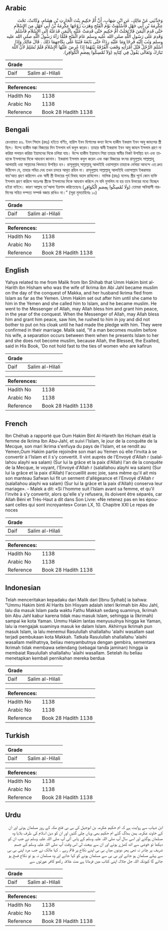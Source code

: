 ## Arabic


<div dir="rtl" lang="ar" style={{fontSize:'larger',backgroundColor:'#f8f9fa',padding:20}}>
وَحَدَّثَنِي عَنْ مَالِكٍ، عَنِ ابْنِ شِهَابٍ، أَنَّ أُمَّ حَكِيمٍ بِنْتَ الْحَارِثِ بْنِ هِشَامٍ، وَكَانَتْ، تَحْتَ عِكْرِمَةَ بْنِ أَبِي جَهْلٍ فَأَسْلَمَتْ يَوْمَ الْفَتْحِ وَهَرَبَ زَوْجُهَا عِكْرِمَةُ بْنُ أَبِي جَهْلٍ مِنَ الإِسْلاَمِ حَتَّى قَدِمَ الْيَمَنَ فَارْتَحَلَتْ أُمُّ حَكِيمٍ حَتَّى قَدِمَتْ عَلَيْهِ بِالْيَمَنِ فَدَعَتْهُ إِلَى الإِسْلاَمِ فَأَسْلَمَ وَقَدِمَ عَلَى رَسُولِ اللَّهِ صلى الله عليه وسلم عَامَ الْفَتْحِ فَلَمَّا رَآهُ رَسُولُ اللَّهِ صلى الله عليه وسلم وَثَبَ إِلَيْهِ فَرِحًا وَمَا عَلَيْهِ رِدَاءٌ حَتَّى بَايَعَهُ فَثَبَتَا عَلَى نِكَاحِهِمَا ذَلِكَ ‏.‏ قَالَ مَالِكٌ وَإِذَا أَسْلَمَ الرَّجُلُ قَبْلَ امْرَأَتِهِ وَقَعَتِ الْفُرْقَةُ بَيْنَهُمَا إِذَا عُرِضَ عَلَيْهَا الإِسْلاَمُ فَلَمْ تُسْلِمْ لأَنَّ اللَّهَ تَبَارَكَ وَتَعَالَى يَقُولُ فِي كِتَابِهِ ‏(‏وَلاَ تُمْسِكُوا بِعِصَمِ الْكَوَافِرِ‏)‏‏.‏
</div>
<div style={{backgroundColor:'#f8f9fa',padding:20, marginBottom: 10}}><table> <thead> <tr> <th>Grade</th> <th></th> </tr> </thead> <tbody> <tr><td>Daif</td><td>Salim al-Hilali</td></tr></tbody></table><table> <thead> <tr> <th>References:</th> <th></th> </tr> </thead> <tbody><tr><td>Hadith No</td><td>1138</td></tr><tr><td>Arabic No</td><td>1138</td></tr><tr><td>Reference</td><td>Book 28 Hadith 1138</td></tr></tbody></table></div>

## Bengali


<div dir="ltr" lang="bn" style={{fontSize:'larger',backgroundColor:'#f8f9fa',padding:20}}>
রেওয়ায়ত ৪৬. ইবন শিহাব (রহঃ) হইতে বর্ণিত, হারিস ইবন হিশামের কন্যা উম্মে হাকীম ইকরাম ইবন আবু জাহলের স্ত্রী ছিল। উম্মে হাকীম মক্কা বিজয়ের দিন ইসলাম ধর্ম কবুল করেন। তাহার স্বামী ইকরামা ইবন আবু জাহল ইসলাম গ্রহণ না করিয়া পলায়ন করিয়া ইয়ামনের দিকে চলিয়া যায়। উম্মে হাকীম ইয়ামনে গিয়া তাহার স্বামীর নিকট উপস্থিত হন এবং তাহাকে ইসলামের দিকে আহবান জানান। ইকরামা ইসলাম কবুল করেন এবং মক্কা বিজয়ের বৎসর রাসূলুল্লাহ সাল্লাল্লাহু আলায়হি ওয়া সাল্লামের খিদমতে উপস্থিত হন। রাসূলুল্লাহ্ সাল্লাল্লাহু আলাইহি ওয়াসাল্লাম তাহাকে দেখিয়া আনন্দে এত দ্রুত উঠিলেন যে, তাহার পবিত্র দেহ তখন চাদরে আবৃত রহিল না। রাসূলুল্লাহ সাল্লাল্লাহু আলাইহি ওয়াসাল্লাম ইকরামার বায়’আত গ্রহণ করিলেন এবং স্বামী স্ত্রী উভয়ের পূর্ব বিবাহ বহাল রাখিলেন। মালিক (রহঃ) বলেনঃ স্ত্রীর পূর্বে কোন ব্যক্তি ইসলাম গ্রহণ করিলে অতঃপর স্ত্রীকে ইসলামের দিকে আহবান করিলে সে যদি মুসলিম না হয় তবে উভয়ের মধ্যে বিচ্ছেদ হইয়া যাইবে। কারণ আল্লাহ তা'আলা ইরশাদ করিতেছেনঃ (وَلَا تُمْسِكُوا بِعِصَمِ الْكَوَافِرِ) তোমরা অবিশ্বাসী নারদিগের সহিত দম্পত্য সম্পর্ক বজায় রাখিও না।” (সূরা মুমতাহিনাঃ ১০)
</div>
<div style={{backgroundColor:'#f8f9fa',padding:20, marginBottom: 10}}><table> <thead> <tr> <th>Grade</th> <th></th> </tr> </thead> <tbody> <tr><td>Daif</td><td>Salim al-Hilali</td></tr></tbody></table><table> <thead> <tr> <th>References:</th> <th></th> </tr> </thead> <tbody><tr><td>Hadith No</td><td>1138</td></tr><tr><td>Arabic No</td><td>1138</td></tr><tr><td>Reference</td><td>Book 28 Hadith 1138</td></tr></tbody></table></div>

## English


<div dir="ltr" lang="en" style={{fontSize:'larger',backgroundColor:'#f8f9fa',padding:20}}>
Yahya related to me from Malik from Ibn Shihab that Umm Hakim bint al-Harith ibn Hisham who was the wife of Ikrima ibn Abi Jahl became muslim on the day of the conquest of Makka, and her husband Ikrima fled from Islam as far as the Yemen. Umm Hakim set out after him until she came to him in the Yemen and she called him to Islam, and he became muslim. He went to the Messenger of Allah, may Allah bless him and grant him peace, in the year of the conquest. When the Messenger of Allah, may Allah bless him and grant him peace, saw him, he rushed to him in joy and did not bother to put on his cloak until he had made the pledge with him. They were confirmed in their marriage. Malik said, "If a man becomes muslim before his wife, a separation occurs between them when he presents Islam to her and she does not become muslim, because Allah, the Blessed, the Exalted, said in His Book, 'Do not hold fast to the ties of women who are kafirun
</div>
<div style={{backgroundColor:'#f8f9fa',padding:20, marginBottom: 10}}><table> <thead> <tr> <th>Grade</th> <th></th> </tr> </thead> <tbody> <tr><td>Daif</td><td>Salim al-Hilali</td></tr></tbody></table><table> <thead> <tr> <th>References:</th> <th></th> </tr> </thead> <tbody><tr><td>Hadith No</td><td>1138</td></tr><tr><td>Arabic No</td><td>1138</td></tr><tr><td>Reference</td><td>Book 28 Hadith 1138</td></tr></tbody></table></div>

## French


<div dir="ltr" lang="fr" style={{fontSize:'larger',backgroundColor:'#f8f9fa',padding:20}}>
Ibn Chéhab a rapporté que Oum Hakim Bint Al-Hareth Ibn Hicham était la femme de Ikrima Ibn Abu-Jahl, et suivi l'Islam, le jour de la conquête de la Mecque, son mari Ikrima s'enfuya du pays de l'Islam, et se rendit au Yemen,Oum Hakim partie rejoindre son mari au Yemen où elle l’invita à se convertir à l'Islam et il s'y convertit. Il vint auprès de l'Envoyé d'Allah r (salallahou alayhi wa salam) (Sur lui la grâce et la paix d'Allah) l'an de la conquête de la Mecque, le voyant, l'Envoyé d'Allah r (salallahou alayhi wa salam) (Sur lui la grâce et la paix d'Allah) l'accueillit avec joie, sans même qu'il ait mis son manteau Safwan lui fit un serment d'allégeance et l'Envoyé d'Allah r (salallahou alayhi wa salam) (Sur lui la grâce et la paix d'Allah) conserva leur mariage». - Malek a dit: «Si l'homme suit l'Islam avant sa femme, et qu'il l'invite à s'y convertir, alors qu'elle s'y refusera, ils doivent être séparés, car Allah Béni et Très-Haut a dit dans Son Livre: «Ne retenez pas en les épousant celles qui sont incroyantes» Coran LX, 10. Chapitre XXI Le repas de noces
</div>
<div style={{backgroundColor:'#f8f9fa',padding:20, marginBottom: 10}}><table> <thead> <tr> <th>Grade</th> <th></th> </tr> </thead> <tbody> <tr><td>Daif</td><td>Salim al-Hilali</td></tr></tbody></table><table> <thead> <tr> <th>References:</th> <th></th> </tr> </thead> <tbody><tr><td>Hadith No</td><td>1138</td></tr><tr><td>Arabic No</td><td>1138</td></tr><tr><td>Reference</td><td>Book 28 Hadith 1138</td></tr></tbody></table></div>

## Indonesian


<div dir="ltr" lang="id" style={{fontSize:'larger',backgroundColor:'#f8f9fa',padding:20}}>
Telah menceritakan kepadaku dari Malik dari [Ibnu Syihab] ia bahwa: "Ummu Hakim binti Al Harits bin Hisyam adalah isteri Ikrimah bin Abu Jahl, lalu dia masuk Islam pada waktu Fathu Makkah sedang suaminya, Ikrimah bin Abu Jahl kabur karena tidak mau masuk Islam, sehingga ia (Ikrimah) sampai ke kota Yaman. Ummu Hakim lantas menyusulnya hingga ke Yaman, lalu ia mengajak suaminya masuk ke dalam Islam. Akhirnya Ikrimah pun masuk Islam, ia lalu menemui Rasulullah shallallahu 'alaihi wasallam saat terjadi pembukaan kota Makkah. Tatkala Rasulullah shallallahu 'alaihi wasallam melihatnya, beliau menyambutnya dengan gembira, sementara Ikrimah tidak membawa selendang (sebagai tanda jaminan) hingga ia membaiat Rasulullah shallallahu 'alaihi wasallam. Setelah itu beliau menetapkan kembali pernikahan mereka berdua
</div>
<div style={{backgroundColor:'#f8f9fa',padding:20, marginBottom: 10}}><table> <thead> <tr> <th>Grade</th> <th></th> </tr> </thead> <tbody> <tr><td>Daif</td><td>Salim al-Hilali</td></tr></tbody></table><table> <thead> <tr> <th>References:</th> <th></th> </tr> </thead> <tbody><tr><td>Hadith No</td><td>1138</td></tr><tr><td>Arabic No</td><td>1138</td></tr><tr><td>Reference</td><td>Book 28 Hadith 1138</td></tr></tbody></table></div>

## Turkish


<div dir="ltr" lang="tr" style={{fontSize:'larger',backgroundColor:'#f8f9fa',padding:20}}>

</div>
<div style={{backgroundColor:'#f8f9fa',padding:20, marginBottom: 10}}><table> <thead> <tr> <th>Grade</th> <th></th> </tr> </thead> <tbody> <tr><td>Daif</td><td>Salim al-Hilali</td></tr></tbody></table><table> <thead> <tr> <th>References:</th> <th></th> </tr> </thead> <tbody><tr><td>Hadith No</td><td>1138</td></tr><tr><td>Arabic No</td><td>1138</td></tr><tr><td>Reference</td><td>Book 28 Hadith 1138</td></tr></tbody></table></div>

## Urdu


<div dir="rtl" lang="ur" style={{fontSize:'larger',backgroundColor:'#f8f9fa',padding:20}}>
ابن شہاب سے روایت ہے کہ ام حکیم عکرمہ بن ابوجہل کی بی بی فتح مکہ کے روز مسلمان ہوئی اور ان کے خاوند عکرمہ یمن بھاگ گئے ام حکیم بھی وہاں چلی گئیں اور ان کو دین اسلام کی طرف بلایا وہ مسلمان ہوگئے اور اسی سال آپ صلی اللہ علیہ وسلم کے پاس آئی آپ صلی اللہ علیہ وسلم نے جب ان کو دیکھا تو خوشی سے اٹھ کھڑے ہوئے اور ان سے بیعت لی اس وقت آپ صلی اللہ علیہ وسلم کے جسم شریف پر چادر نہ تھی پھر دونوں میاں بی بی اپنے نکاح پر قائم رہے ۔ کہا مالک نے جب مرد اپنی بی بی سے پہلے مسلمان ہو جائے اور بی بی سے مسلمان ہونے کو کہا جائے اور وہ مسلمان نہ ہو تو نکاح فسخ ہو جائے گا کیونکہ اللہ جل جلالہ اپنی کتاب میں فرماتا ہے مت علاقہ رکھو کافر عورتوں سے
</div>
<div style={{backgroundColor:'#f8f9fa',padding:20, marginBottom: 10}}><table> <thead> <tr> <th>Grade</th> <th></th> </tr> </thead> <tbody> <tr><td>Daif</td><td>Salim al-Hilali</td></tr></tbody></table><table> <thead> <tr> <th>References:</th> <th></th> </tr> </thead> <tbody><tr><td>Hadith No</td><td>1138</td></tr><tr><td>Arabic No</td><td>1138</td></tr><tr><td>Reference</td><td>Book 28 Hadith 1138</td></tr></tbody></table></div>